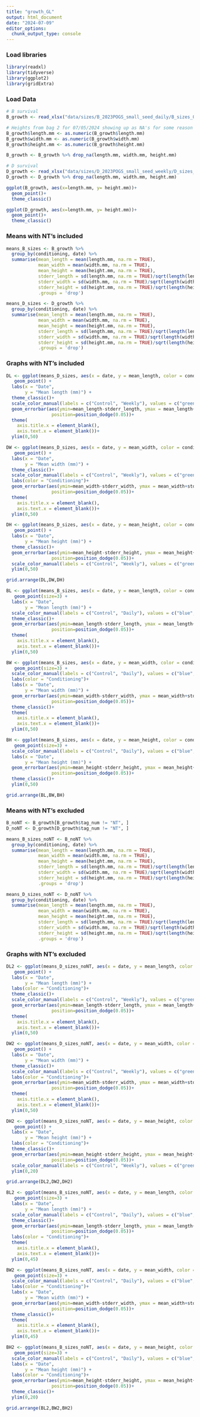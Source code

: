 ```yaml
---
title: "growth_GL"
output: html_document
date: "2024-07-09"
editor_options: 
  chunk_output_type: console
---
```


### Load libraries
```r
library(readxl)
library(tidyverse)
library(ggplot2)
library(gridExtra)

```

### Load Data
```r
# B survival
B_growth <- read_xlsx("data/sizes/B_2023POGS_small_seed_daily/B_sizes_09132024.xlsx")

# Heights from bag 2 for 07/05/2024 showing up as NA's for some reason when data imported
B_growth$length.mm <- as.numeric(B_growth$length.mm)
B_growth$width.mm <- as.numeric(B_growth$width.mm)
B_growth$height.mm <- as.numeric(B_growth$height.mm)

B_growth <- B_growth %>% drop_na(length.mm, width.mm, height.mm)

# D survival
D_growth <- read_xlsx("data/sizes/D_2023POGS_small_seed_weekly/D_sizes_09132024.xlsx")
D_growth <- D_growth %>% drop_na(length.mm, width.mm, height.mm)

```

```r
ggplot(B_growth, aes(x=length.mm, y= height.mm))+
  geom_point()+
  theme_classic()
```

```r
ggplot(D_growth, aes(x=length.mm, y= height.mm))+
  geom_point()+
  theme_classic()
```




### Means with NT's included
```r
means_B_sizes <- B_growth %>%
  group_by(conditioning, date) %>%
  summarise(mean_length = mean(length.mm, na.rm = TRUE),
            mean_width = mean(width.mm, na.rm = TRUE),
            mean_height = mean(height.mm, na.rm = TRUE), 
            stderr_length = sd(length.mm, na.rm = TRUE)/sqrt(length(length.mm)),
            stderr_width = sd(width.mm, na.rm = TRUE)/sqrt(length(width.mm)),
            stderr_height = sd(height.mm, na.rm = TRUE)/sqrt(length(height.mm)),
            .groups = 'drop')

means_D_sizes <- D_growth %>%
  group_by(conditioning, date) %>%
  summarise(mean_length = mean(length.mm, na.rm = TRUE),
            mean_width = mean(width.mm, na.rm = TRUE),
            mean_height = mean(height.mm, na.rm = TRUE), 
            stderr_length = sd(length.mm, na.rm = TRUE)/sqrt(length(length.mm)),
            stderr_width = sd(width.mm, na.rm = TRUE)/sqrt(length(width.mm)),
            stderr_height = sd(height.mm, na.rm = TRUE)/sqrt(length(height.mm)),
            .groups = 'drop')


```


### Graphs with NT's included
```r

DL <- ggplot(means_D_sizes, aes(x = date, y = mean_length, color = conditioning)) +
   geom_point() +
  labs(x = "Date",
       y = "Mean length (mm)") +
  theme_classic()+
  scale_color_manual(labels = c("Control", "Weekly"), values = c("green","purple"))+
  geom_errorbar(aes(ymin=mean_length-stderr_length, ymax = mean_length+stderr_length), width=.2,
                 position=position_dodge(0.05))+
  theme(
    axis.title.x = element_blank(),       
    axis.text.x = element_blank())+
  ylim(0,50)

DW <- ggplot(means_D_sizes, aes(x = date, y = mean_width, color = conditioning)) +
   geom_point() +
  labs(x = "Date",
       y = "Mean width (mm)") +
  theme_classic()+
  scale_color_manual(labels = c("Control", "Weekly"), values = c("green","purple"))+
  labs(color = "Conditioning")+
  geom_errorbar(aes(ymin=mean_width-stderr_width, ymax = mean_width+stderr_width), width=.2,
                 position=position_dodge(0.05))+
  theme(
    axis.title.x = element_blank(),       
    axis.text.x = element_blank())+
  ylim(0,50)

DH <- ggplot(means_D_sizes, aes(x = date, y = mean_height, color = conditioning)) +
   geom_point() +
  labs(x = "Date",
       y = "Mean height (mm)") +
  theme_classic()+
  geom_errorbar(aes(ymin=mean_height-stderr_height, ymax = mean_height+stderr_height), width=.2,
                 position=position_dodge(0.05))+
  scale_color_manual(labels = c("Control", "Weekly"), values = c("green","purple"))+
  ylim(0,50)

grid.arrange(DL,DW,DH)


```



```r
BL <- ggplot(means_B_sizes, aes(x = date, y = mean_length, color = conditioning)) +
   geom_point(size=3) +
  labs(x = "Date",
       y = "Mean length (mm)") +
  scale_color_manual(labels = c("Control", "Daily"), values = c("blue","red"))+
  theme_classic()+
  geom_errorbar(aes(ymin=mean_length-stderr_length, ymax = mean_length+stderr_length), width=.2,
                 position=position_dodge(0.05))+
  theme(
    axis.title.x = element_blank(),       
    axis.text.x = element_blank())+
  ylim(0,50)

BW <- ggplot(means_B_sizes, aes(x = date, y = mean_width, color = conditioning)) +
   geom_point(size=3) +
  scale_color_manual(labels = c("Control", "Daily"), values = c("blue","red"))+
  labs(color = "Conditioning")+
  labs(x = "Date",
       y = "Mean width (mm)") +
  geom_errorbar(aes(ymin=mean_width-stderr_width, ymax = mean_width+stderr_width), width=.2,
                 position=position_dodge(0.05))+
  theme_classic()+
  theme(
    axis.title.x = element_blank(),       
    axis.text.x = element_blank())+
  ylim(0,50)

BH <- ggplot(means_B_sizes, aes(x = date, y = mean_height, color = conditioning)) +
   geom_point(size=3) +
  scale_color_manual(labels = c("Control", "Daily"), values = c("blue","red"))+
  labs(x = "Date",
       y = "Mean height (mm)") +
  geom_errorbar(aes(ymin=mean_height-stderr_height, ymax = mean_height+stderr_height), width=.2,
                 position=position_dodge(0.05))+
  theme_classic()+
  ylim(0,50)

grid.arrange(BL,BW,BH)
```

### Means with NT's excluded

```r
B_noNT <- B_growth[B_growth$tag_num != "NT", ]
D_noNT <- D_growth[D_growth$tag_num != "NT", ]
```


```r
means_B_sizes_noNT <- B_noNT %>%
  group_by(conditioning, date) %>%
  summarise(mean_length = mean(length.mm, na.rm = TRUE),
            mean_width = mean(width.mm, na.rm = TRUE),
            mean_height = mean(height.mm, na.rm = TRUE), 
            stderr_length = sd(length.mm, na.rm = TRUE)/sqrt(length(length.mm)),
            stderr_width = sd(width.mm, na.rm = TRUE)/sqrt(length(width.mm)),
            stderr_height = sd(height.mm, na.rm = TRUE)/sqrt(length(height.mm)),
            .groups = 'drop')

means_D_sizes_noNT <- D_noNT %>%
  group_by(conditioning, date) %>%
  summarise(mean_length = mean(length.mm, na.rm = TRUE),
            mean_width = mean(width.mm, na.rm = TRUE),
            mean_height = mean(height.mm, na.rm = TRUE), 
            stderr_length = sd(length.mm, na.rm = TRUE)/sqrt(length(length.mm)),
            stderr_width = sd(width.mm, na.rm = TRUE)/sqrt(length(width.mm)),
            stderr_height = sd(height.mm, na.rm = TRUE)/sqrt(length(height.mm)),
            .groups = 'drop')
```

### Graphs with NT's excluded
```r

DL2 <- ggplot(means_D_sizes_noNT, aes(x = date, y = mean_length, color = conditioning)) +
   geom_point() +
  labs(x = "Date",
       y = "Mean length (mm)") +
  labs(color = "Conditioning")+
  theme_classic()+
  scale_color_manual(labels = c("Control", "Weekly"), values = c("green","purple"))+
  geom_errorbar(aes(ymin=mean_length-stderr_length, ymax = mean_length+stderr_length), width=.2,
                 position=position_dodge(0.05))+
  theme(
    axis.title.x = element_blank(),       
    axis.text.x = element_blank())+
  ylim(0,50)

DW2 <- ggplot(means_D_sizes_noNT, aes(x = date, y = mean_width, color = conditioning)) +
   geom_point() +
  labs(x = "Date",
       y = "Mean width (mm)") +
  theme_classic()+
  scale_color_manual(labels = c("Control", "Weekly"), values = c("green","purple"))+
  labs(color = "Conditioning")+
  geom_errorbar(aes(ymin=mean_width-stderr_width, ymax = mean_width+stderr_width), width=.2,
                 position=position_dodge(0.05))+
  theme(
    axis.title.x = element_blank(),       
    axis.text.x = element_blank())+
  ylim(0,50)

DH2 <- ggplot(means_D_sizes_noNT, aes(x = date, y = mean_height, color = conditioning)) +
   geom_point() +
  labs(x = "Date",
       y = "Mean height (mm)") +
  labs(color = "Conditioning")+
  theme_classic()+
  geom_errorbar(aes(ymin=mean_height-stderr_height, ymax = mean_height+stderr_height), width=.2,
                 position=position_dodge(0.05))+
  scale_color_manual(labels = c("Control", "Weekly"), values = c("green","purple"))+
  ylim(0,20)

grid.arrange(DL2,DW2,DH2)

```






```r
BL2 <- ggplot(means_B_sizes_noNT, aes(x = date, y = mean_length, color = conditioning)) +
   geom_point(size=3) +
  labs(x = "Date",
       y = "Mean length (mm)") +
  scale_color_manual(labels = c("Control", "Daily"), values = c("blue","red"))+
  theme_classic()+
  geom_errorbar(aes(ymin=mean_length-stderr_length, ymax = mean_length+stderr_length), width=.2,
                 position=position_dodge(0.05))+
  labs(color = "Conditioning")+
  theme(
    axis.title.x = element_blank(),       
    axis.text.x = element_blank())+
  ylim(0,45)

BW2 <- ggplot(means_B_sizes_noNT, aes(x = date, y = mean_width, color = conditioning)) +
   geom_point(size=3) +
  scale_color_manual(labels = c("Control", "Daily"), values = c("blue","red"))+
  labs(color = "Conditioning")+
  labs(x = "Date",
       y = "Mean width (mm)") +
  geom_errorbar(aes(ymin=mean_width-stderr_width, ymax = mean_width+stderr_width), width=.2,
                 position=position_dodge(0.05))+
  theme_classic()+
  theme(
    axis.title.x = element_blank(),       
    axis.text.x = element_blank())+
  ylim(0,45)

BH2 <- ggplot(means_B_sizes_noNT, aes(x = date, y = mean_height, color = conditioning)) +
   geom_point(size=3) +
  scale_color_manual(labels = c("Control", "Daily"), values = c("blue","red"))+
  labs(x = "Date",
       y = "Mean height (mm)") +
  labs(color = "Conditioning")+
  geom_errorbar(aes(ymin=mean_height-stderr_height, ymax = mean_height+stderr_height), width=.2,
                 position=position_dodge(0.05))+
  theme_classic()+
  ylim(0,20)

grid.arrange(BL2,BW2,BH2)
```






